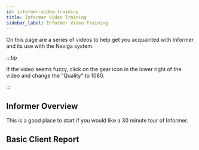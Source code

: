 ```yaml
---
id: informer-video-training
title: Informer Video Training
sidebar_label: Informer Video Training
---
```





On this page are a series of videos to help get you acquainted with Informer and its use with the Naviga system.

:::tip

If the video seems fuzzy, click on the gear icon in the lower right of the video and change the "Quality" to 1080. 

:::

## Informer Overview

This is a good place to start if you would like a 30 minute tour of Informer.

<YouTubePlayerWithChapters
  videoId="ud9DCLUbQl4"
  width="1080px"
  height="640px"
  chapters={chapters_InformerIntro}
/>

## Basic Client Report

<YouTubePlayerWithChapters
  videoId="diW97sYLPZ0"
  width="1080px"
  height="640px"
  chapters={chapters_GenClientBasic}
/>



